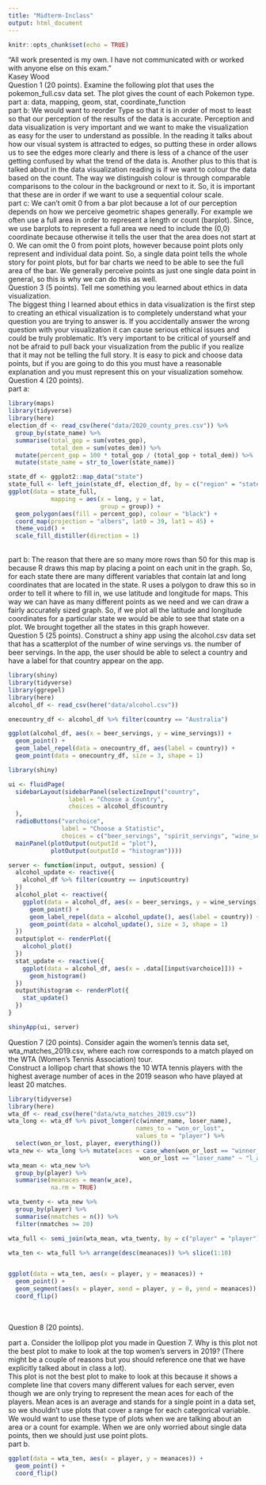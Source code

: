 ```yaml
---
title: "Midterm-Inclass"
output: html_document
---
```


```r
knitr::opts_chunk$set(echo = TRUE)
```

“All work presented is my own. I have not communicated with or worked with anyone else on this exam.”
\
Kasey Wood
\
Question 1 (20 points). Examine the following plot that uses the pokemon_full.csv data set. The plot gives the count of each Pokemon type.
\
part a: data, mapping, geom, stat, coordinate_function
\
part b: We would want to reorder Type so that it is in order of most to least so that our perception of the results of the data is accurate. Perception and data visualization is very important and we want to make the visualization as easy for the user to understand as possible. In the reading it talks about how our visual system is attracted to edges, so putting these in order allows us to see the edges more clearly and there is less of a chance of the user getting confused by what the trend of the data is. Another plus to this that is talked about in the data visualization reading is if we want to colour the data based on the count. The way we distinguish colour is through comparable comparisons to the colour in the background or next to it. So, it is important that these are in order if we want to use a sequential colour scale.
\
part c: We can't omit 0 from a bar plot because a lot of our perception depends on how we perceive geometric shapes generally. For example we often use a full area in order to represent a length or count (barplot). Since, we use barplots to represent a full area we need to include the (0,0) coordinate because otherwise it tells the user that the area does not start at 0. We can omit the 0 from point plots, however because point plots only represent and individual data point. So, a single data point tells the whole story for point plots, but for bar charts we need to be able to see the full area of the bar. We generally perceive points as just one single data point in general, so this is why we can do this as well.
\
Question 3 (5 points). Tell me something you learned about ethics in data visualization.
\
The biggest thing I learned about ethics in data visualization is the first step to creating an ethical visualization is to completely understand what your question you are trying to answer is. If you accidentally answer the wrong question with your visualization it can cause serious ethical issues and could be truly problematic. It's very important to be critical of yourself and not be afraid to pull back your visualization from the public if you realize that it may not be telling the full story. It is easy to pick and choose data points, but if you are going to do this you must have a reasonable explanation and you must represent this on your visualization somehow.
\
Question 4 (20 points).
\
part a:
```r
library(maps)
library(tidyverse)
library(here)
election_df <- read_csv(here("data/2020_county_pres.csv")) %>%
  group_by(state_name) %>%
  summarise(total_gop = sum(votes_gop),
            total_dem = sum(votes_dem)) %>%
  mutate(percent_gop = 100 * total_gop / (total_gop + total_dem)) %>%
  mutate(state_name = str_to_lower(state_name))
```

```r
state_df <- ggplot2::map_data("state")
state_full <- left_join(state_df, election_df, by = c("region" = "state_name"))
ggplot(data = state_full,
            mapping = aes(x = long, y = lat,
                          group = group)) +
  geom_polygon(aes(fill = percent_gop), colour = "black") +
  coord_map(projection = "albers", lat0 = 39, lat1 = 45) +
  theme_void() +
  scale_fill_distiller(direction = 1)
```
\
part b: The reason that there are so many more rows than 50 for this map is because R draws this map by placing a point on each unit in the graph. So, for each state there are many different variables that contain lat and long coordinates that are located in the state. R uses a polygon to draw this so in order to tell it where to fill in, we use latitude and longitude for maps. This way we can have as many different points as we need and we can draw a fairly accurately sized graph. So, if we plot all the latitude and longitude coordinates for a particular state we would be able to see that state on a plot. We brought together all the states in this graph however.
\
Question 5 (25 points). Construct a shiny app using the alcohol.csv data set that has a scatterplot of the number of wine servings vs. the number of beer servings. In the app, the user should be able to select a country and have a label for that country appear on the app.
\
```r
library(shiny)
library(tidyverse)
library(ggrepel)
library(here)
alcohol_df <- read_csv(here("data/alcohol.csv"))

onecountry_df <- alcohol_df %>% filter(country == "Australia")

ggplot(alcohol_df, aes(x = beer_servings, y = wine_servings)) +
  geom_point() +
  geom_label_repel(data = onecountry_df, aes(label = country)) +
  geom_point(data = onecountry_df, size = 3, shape = 1)

library(shiny)

ui <- fluidPage(
  sidebarLayout(sidebarPanel(selectizeInput("country",
                 label = "Choose a Country",
                 choices = alcohol_df$country
  ),
  radioButtons("varchoice", 
               label = "Choose a Statistic",
               choices = c("beer_servings", "spirit_servings", "wine_servings"))),
  mainPanel(plotOutput(outputId = "plot"),
            plotOutput(outputId = "histogram"))))

server <- function(input, output, session) {
  alcohol_update <- reactive({
    alcohol_df %>% filter(country == input$country)
  })
  alcohol_plot <- reactive({
    ggplot(data = alcohol_df, aes(x = beer_servings, y = wine_servings)) +
      geom_point() +
      geom_label_repel(data = alcohol_update(), aes(label = country)) +
      geom_point(data = alcohol_update(), size = 3, shape = 1)
  })
  output$plot <- renderPlot({
    alcohol_plot()
  })
  stat_update <- reactive({
    ggplot(data = alcohol_df, aes(x = .data[[input$varchoice]])) +
      geom_histogram()
  })
  output$histogram <- renderPlot({
    stat_update()
  })
}

shinyApp(ui, server)
```

Question 7 (20 points). Consider again the women’s tennis data set, wta_matches_2019.csv, where each row corresponds to a match played on the WTA (Women’s Tennis Association) tour.
\
Construct a lollipop chart that shows the 10 WTA tennis players with the highest average number of aces in the 2019 season who have played at least 20 matches.
\
```r
library(tidyverse)
library(here)
wta_df <- read_csv(here("data/wta_matches_2019.csv"))
wta_long <- wta_df %>% pivot_longer(c(winner_name, loser_name),
                                    names_to = "won_or_lost",
                                    values_to = "player") %>%
  select(won_or_lost, player, everything())
wta_new <- wta_long %>% mutate(aces = case_when(won_or_lost == "winner_name" ~ "w_ace",
                                     won_or_lost == "loser_name" ~ "l_ace"))
wta_mean <- wta_new %>% 
  group_by(player) %>% 
  summarise(meanaces = mean(w_ace),
            na.rm = TRUE)

wta_twenty <- wta_new %>% 
  group_by(player) %>%
  summarise(nmatches = n()) %>%
  filter(nmatches >= 20)

wta_full <- semi_join(wta_mean, wta_twenty, by = c("player" = "player"))

wta_ten <- wta_full %>% arrange(desc(meanaces)) %>% slice(1:10)


ggplot(data = wta_ten, aes(x = player, y = meanaces)) +
  geom_point() +
  geom_segment(aes(x = player, xend = player, y = 0, yend = meanaces)) +
  coord_flip()
  
```
\
Question 8 (20 points).

part a. Consider the lollipop plot you made in Question 7. Why is this plot not the best plot to make to look at the top women’s servers in 2019? (There might be a couple of reasons but you should reference one that we have explicitly talked about in class a lot).
\
This plot is not the best plot to make to look at this because it shows a complete line that covers many different values for each server, even though we are only trying to represent the mean aces for each of the players. Mean aces is an average and stands for a single point in a data set, so we shouldn't use plots that cover a range for each categorical variable. We would want to use these type of plots when we are talking about an area or a count for example. When we are only worried about single data points, then we should just use point plots.
\
part b.
```r
ggplot(data = wta_ten, aes(x = player, y = meanaces)) +
  geom_point() +
  coord_flip()
```




